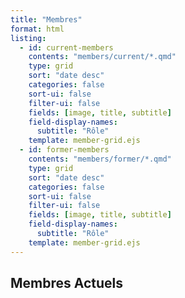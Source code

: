 ```yaml
---
title: "Membres"
format: html
listing:
  - id: current-members
    contents: "members/current/*.qmd"
    type: grid
    sort: "date desc"
    categories: false
    sort-ui: false
    filter-ui: false
    fields: [image, title, subtitle]
    field-display-names: 
      subtitle: "Rôle"
    template: member-grid.ejs
  - id: former-members
    contents: "members/former/*.qmd"
    type: grid
    sort: "date desc"
    categories: false
    sort-ui: false
    filter-ui: false
    fields: [image, title, subtitle]
    field-display-names:
      subtitle: "Rôle"
    template: member-grid.ejs
---
```


## Membres Actuels

:::: {.member-grid}
::: {#current-members}
:::
::::

<!-- ## Anciens Membres -->
<!---->
<!-- :::: {.member-grid} -->
<!-- ::: {#former-members} -->
<!-- ::: -->
<!-- :::: -->
